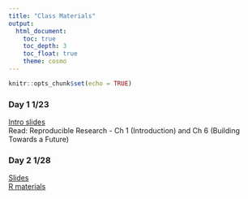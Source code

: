 ```yaml
---
title: "Class Materials"
output: 
  html_document:
    toc: true
    toc_depth: 3
    toc_float: true
    theme: cosmo
---
```


```r
knitr::opts_chunk$set(echo = TRUE)
```

### Day 1 1/23
[Intro slides](https://docs.google.com/presentation/d/1leuqEq3fMsP4chlN1tfmopWeNAF2EsITLIRQk5ssXMU/edit?usp=sharing)  
Read: Reproducible Research - Ch 1 (Introduction) and Ch 6 (Building Towards a Future)

### Day 2 1/28
[Slides](https://docs.google.com/presentation/d/1RgwBEe16PYOgCUgy8cvXUtFe7mG_Y5XuZfvbwrxWZ3c/edit?usp=sharing)  
[R materials](https://rhodyrstats.github.io/2020-01-15-uri/Oz_fires_DC_remix.html)